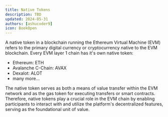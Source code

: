 ```yaml
---
title: Native Tokens
description: TBD
updated: 2024-05-31
authors: [ashucoder9]
icon: BookOpen
---
```


A native token in a blockchain running the Ethereum Virtual Machine (EVM) refers to the primary digital currency or cryptocurrency native to the EVM blockchain. Every EVM layer 1 chain has it's own native token:

- Ethereum: ETH
- Avalanche C-Chain: AVAX
- Dexalot: ALOT
- many more...

The native token serves as both a means of value transfer within the EVM network and as the gas token for executing transfers or smart contracts. Therefore, native tokens play a crucial role in the EVM chain by enabling participants to interact with and utilize the platform's decentralized features, serving as the foundational unit of value.